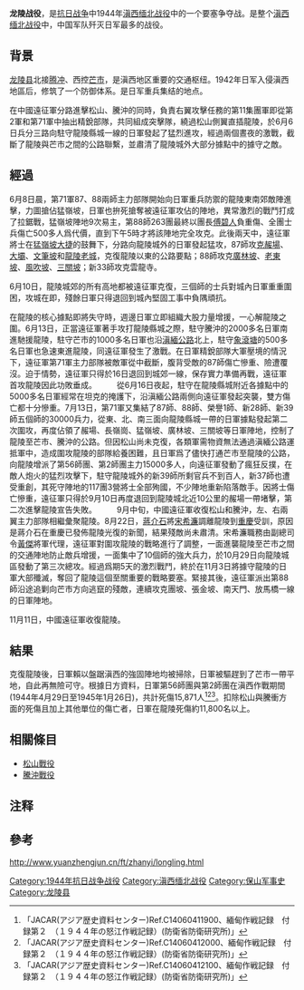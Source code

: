 '''龙陵战役'''，是[[抗日战争|抗日战争]]中1944年[[滇西缅北战役|滇西缅北战役]]中的一个要塞争夺战。是整个[[滇西缅北战役|滇西缅北战役]]中，中国军队歼灭日军最多的战役。

==背景==

[[龙陵县|龙陵县]]北接[[腾冲|腾冲]]、西控[[芒市|芒市]]，是滇西地区重要的交通枢纽。1942年日军入侵滇西地區后，修筑了一个防御体系。是日军重兵集结的地点。

在中國遠征軍分路進擊松山、騰沖的同時，負責右翼攻擊任務的第11集團軍即從第2軍和第71軍中抽出精銳部隊，共同組成突擊隊，繞過松山側翼直插龍陵，於6月6日兵分三路向駐守龍陵縣城一線的日軍發起了猛烈進攻，經過兩個晝夜的激戰，截斷了龍陵與芒市之間的公路聯繫，並肅清了龍陵城外大部分據點中的據守之敵。

==經過==
6月8日晨，第71軍87、88兩師主力部隊開始向日軍重兵防禦的龍陵東南郊敵陣進擊，力圖搶佔猛嶺坡，日軍也拚死搶奪被遠征軍攻佔的陣地，異常激烈的戰鬥打成了拉鋸戰，猛嶺坡陣地9次易主，第88師263團最終以團長[[傅碧人|傅碧人]]負重傷、全團士兵傷亡500多人爲代價，直到下午5時才將該陣地完全攻克。此後兩天中，遠征軍將士在[[猛嶺坡大捷|猛嶺坡大捷]]的鼓舞下，分路向龍陵城外的日軍發起猛攻，87師攻[[克赧場|克赧場]]、[[大壩|大壩]]、[[文筆坡|文筆坡]]和[[龍陵老城|龍陵老城]]，克復龍陵以東的公路要點；88師攻克[[廣林坡|廣林坡]]、[[老東坡|老東坡]]、[[風吹坡|風吹坡]]、[[三關坡|三關坡]]；新33師攻克雲龍寺。

6月10日，龍陵城郊的所有高地都被遠征軍克復，三個師的士兵對城內日軍重重圍困，攻城在即，殘餘日軍只得退回到城內堅固工事中負隅頑抗。　 
   
在龍陵的核心據點即將失守時，週邊日軍立即組織大股力量增援，一心解龍陵之圍。6月13日，正當遠征軍著手攻打龍陵縣城之際，駐守騰沖的2000多名日軍南進馳援龍陵，駐守芒市的1000多名日軍也沿[[滇緬公路|滇緬公路]]北上，駐守[[象滾塘|象滾塘]]的500多名日軍也急速東進龍陵，同遠征軍發生了激戰。在日軍精銳部隊大軍壓境的情況下，遠征軍第71軍主力部隊被敵軍從中截斷，腹背受敵的87師傷亡慘重、險遭覆沒。迫于情勢，遠征軍只得於16日退回到城郊一線，保存實力準備再戰，遠征軍首攻龍陵因此功敗垂成。
　　
從6月16日夜起，駐守在龍陵縣城附近各據點中的5000多名日軍經常在坦克的掩護下，沿滇緬公路兩側向遠征軍發起突襲，雙方傷亡都十分慘重。7月13日，第71軍又集結了87師、88師、榮譽1師、新28師、新39師五個師的30000兵力，從東、北、南三面向龍陵縣城一帶的日軍據點發起第二次圍攻，再度佔領了赧場、長嶺崗、猛嶺坡、廣林坡、三關坡等日軍陣地，控制了龍陵至芒市、騰沖的公路。但因松山尚未克復，各類軍需物資無法通過滇緬公路運抵軍中，造成圍攻龍陵的部隊給養困難，且日軍爲了儘快打通芒市至龍陵的公路，向龍陵增派了第56師團、第2師團主力15000多人，向遠征軍發動了瘋狂反撲，在敵人炮火的猛烈攻擊下，駐守龍陵城外的新39師所剩官兵不到百人，新37師也遭受重創，其死守陣地的117團3營將士全部殉國，不少陣地重新陷落敵手。因將士傷亡慘重，遠征軍只得於9月10日再度退回到龍陵城北近10公里的赧場一帶堵擊，第二次進擊龍陵宣告失敗。
　　
9月中旬，中國遠征軍收復松山和騰沖，左、右兩翼主力部隊相繼彙聚龍陵。8月22日，[[蔣介石|蔣介石]]將[[宋希濂|宋希濂]]調離龍陵到[[重慶|重慶]]受訓，原因是蔣介石在重慶已發佈龍陵光復的新聞，結果殘敵尚未肅清。宋希濂職務由副總司令[[黃傑|黃傑]]將軍代理，遠征軍對圍攻龍陵的戰略進行了調整，一面進襲龍陵至芒市之間的交通陣地防止敵兵增援，一面集中了10個師的強大兵力，於10月29日向龍陵城區發動了第三次總攻。經過爲期5天的激烈戰鬥，終於在11月3日將據守龍陵的日軍大部殲滅，奪回了龍陵這個至關重要的戰略要塞。緊接其後，遠征軍派出第88師沿途追剿向芒市方向逃竄的殘敵，連續攻克團坡、張金坡、南天門、放馬橋一線的日軍陣地。

11月11日，中國遠征軍收復龍陵。

==結果==
克復龍陵後，日軍賴以盤踞滇西的強固陣地均被掃除，日軍被驅趕到了芒市一帶平地，自此再無險可守。根據日方資料，日軍第56師團與第2師團在滇西作戰期間(1944年4月29日至1945年1月26日)，共計死傷15,871人<ref>「JACAR(アジア歴史資料センター)Ref.C14060411900、緬甸作戦記録　付録第２　（１９４４年の怒江作戦記録）(防衛省防衛研究所)」</ref><ref>「JACAR(アジア歴史資料センター)Ref.C14060412000、緬甸作戦記録　付録第２　（１９４４年の怒江作戦記録）(防衛省防衛研究所)」</ref><ref>「JACAR(アジア歴史資料センター)Ref.C14060412100、緬甸作戦記録　付録第２　（１９４４年の怒江作戦記録）(防衛省防衛研究所)」</ref>。扣除松山與騰衝方面的死傷且加上其他單位的傷亡者，日軍在龍陵死傷約11,800名以上。

==相關條目==
*[[松山戰役|松山戰役]]
*[[騰沖戰役|騰沖戰役]]

== 注释 ==

{{Reflist}}

==參考==
http://www.yuanzhengjun.cn/ft/zhanyi/longling.html{{Wayback|url=http://www.yuanzhengjun.cn/ft/zhanyi/longling.html |date=20160822015721 }}
{{中国抗日战争}}	
{{第二次世界大戰}}
{{云南历史|民国}}
[[Category:1944年抗日战争战役|Category:1944年抗日战争战役]]
[[Category:滇西缅北战役|Category:滇西缅北战役]]
[[Category:保山军事史|Category:保山军事史]]
[[Category:龙陵县|Category:龙陵县]]